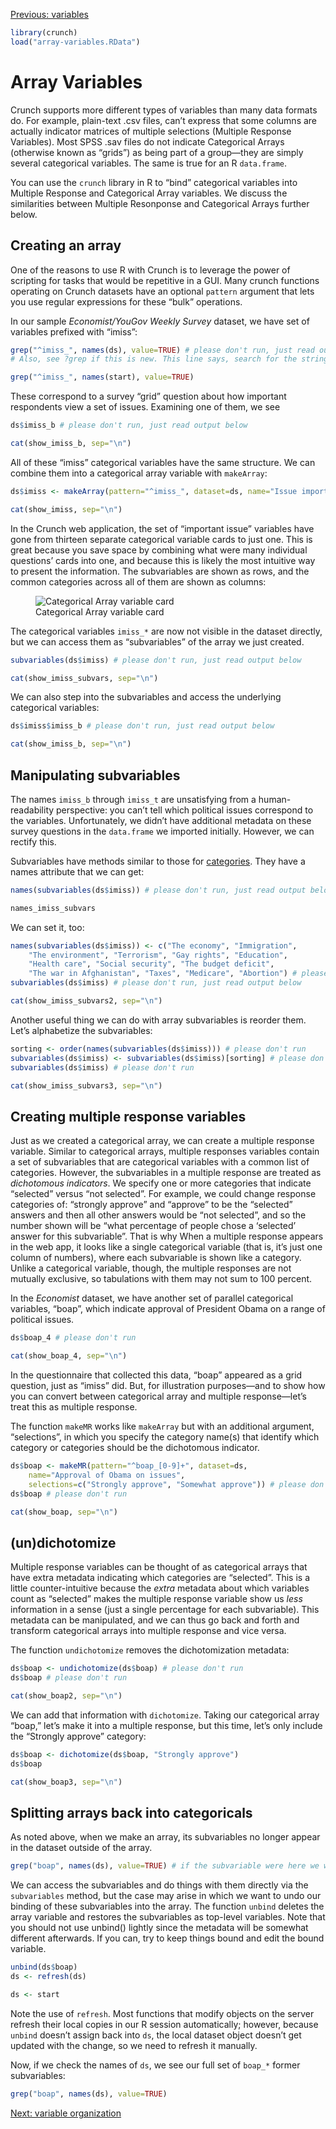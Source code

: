 <!--
%\VignetteEngine{knitr::knitr}
%\VignetteIndexEntry{Array Variables}
-->

[Previous: variables](variables.html)

```r
library(crunch)
load("array-variables.RData")
```
# Array Variables

Crunch supports more different types of variables than many data formats do. For example, plain-text .csv files, can't express that some columns are actually indicator matrices of multiple selections (Multiple Response Variables). Most SPSS .sav files do not indicate Categorical Arrays (otherwise known as "grids") as being part of a group---they are simply several categorical variables. The same is true for an R `data.frame`.

You can use the `crunch` library in R to "bind" categorical variables into Multiple Response and Categorical Array variables. We discuss the similarities between Multiple Resonponse and Categorical Arrays further below.

## Creating an array

One of the reasons to use R with Crunch is to leverage the power of scripting for tasks that would be repetitive in a GUI. Many crunch functions operating on Crunch datasets have an optional `pattern` argument that lets you use regular expressions for these "bulk" operations. 

In our sample _Economist/YouGov Weekly Survey_ dataset, we have set of variables prefixed with "imiss":

```r
grep("^imiss_", names(ds), value=TRUE) # please don't run, just read output below
# Also, see ?grep if this is new. This line says, search for the string that begins with 'imiss_', within names(economist), and then return the matches that you do find
```
```r
grep("^imiss_", names(start), value=TRUE)
```

These correspond to a survey "grid" question about how important respondents view a set of issues. Examining one of them, we see

```r
ds$imiss_b # please don't run, just read output below
```
```r
cat(show_imiss_b, sep="\n")
```

All of these "imiss" categorical variables have the same structure. We can combine them into a categorical array variable with `makeArray`:

```r
ds$imiss <- makeArray(pattern="^imiss_", dataset=ds, name="Issue importance") # please don't run, just read output below
```
```r
cat(show_imiss, sep="\n")
```

In the Crunch web application, the set of "important issue" variables have gone from thirteen separate categorical variable cards to just one. This is great because you save space by combining what were many individual questions' cards into one, and because this is likely the most intuitive way to present the information. The subvariables are shown as rows, and the common categories across all of them are shown as columns:

![Categorical Array variable card](array-card.png)

The categorical variables `imiss_*` are now not visible in the dataset directly, but we can access them as "subvariables" of the array we just created.

```r
subvariables(ds$imiss) # please don't run, just read output below
```
```r
cat(show_imiss_subvars, sep="\n")
```

We can also step into the subvariables and access the underlying categorical variables:

```r
ds$imiss$imiss_b # please don't run, just read output below
```
```r
cat(show_imiss_b, sep="\n")
```

## Manipulating subvariables

The names `imiss_b` through `imiss_t` are unsatisfying from a human-readability perspective: you can't tell which political issues correspond to the variables. Unfortunately, we didn't have additional metadata on these survey questions in the `data.frame` we imported initially. However, we can rectify this.

Subvariables have methods similar to those for [categories](variables.html). They have a names attribute that we can get:

```r
names(subvariables(ds$imiss)) # please don't run, just read output below
```
```r
names_imiss_subvars
```

We can set it, too:

```r
names(subvariables(ds$imiss)) <- c("The economy", "Immigration", 
    "The environment", "Terrorism", "Gay rights", "Education", 
    "Health care", "Social security", "The budget deficit", 
    "The war in Afghanistan", "Taxes", "Medicare", "Abortion") # please don't run, just read output below
subvariables(ds$imiss) # please don't run, just read output below
```
```r
cat(show_imiss_subvars2, sep="\n")
```

Another useful thing we can do with array subvariables is reorder them. Let's alphabetize the subvariables:

```r
sorting <- order(names(subvariables(ds$imiss))) # please don't run
subvariables(ds$imiss) <- subvariables(ds$imiss)[sorting] # please don't run
subvariables(ds$imiss) # please don't run
```
```r
cat(show_imiss_subvars3, sep="\n")
```

## Creating multiple response variables

Just as we created a categorical array, we can create a multiple response variable. Similar to categorical arrays, multiple responses variables contain a set of subvariables that are categorical variables with a common list of categories. However, the subvariables in a multiple response are treated as _dichotomous indicators_. We specify one or more categories that indicate "selected" versus "not selected". For example, we could change response categories of: "strongly approve" and "approve" to be the "selected" answers and then all other answers would be "not selected", and so the number shown will be "what percentage of people chose a 'selected' answer for this subvariable". That is why When a multiple response appears in the web app, it looks like a single categorical variable (that is, it's just one column of numbers), where each subvariable is shown like a category. Unlike a categorical variable, though, the multiple responses are not mutually exclusive, so tabulations with them may not sum to 100 percent. 

In the _Economist_ dataset, we have another set of parallel categorical variables, "boap", which indicate approval of President Obama on a range of political issues. 

```r
ds$boap_4 # please don't run
```
```r
cat(show_boap_4, sep="\n")
```

In the questionnaire that collected this data, "boap" appeared as a grid question, just as "imiss" did. But, for illustration purposes---and to show how you can convert between categorical array and multiple response---let's treat this as multiple response. 

The function `makeMR` works like `makeArray` but with an additional argument, "selections", in which you specify the category name(s) that identify which category or categories should be the dichotomous indicator.

```r
ds$boap <- makeMR(pattern="^boap_[0-9]+", dataset=ds, 
    name="Approval of Obama on issues", 
    selections=c("Strongly approve", "Somewhat approve")) # please don't run
ds$boap # please don't run
```
```r
cat(show_boap, sep="\n")
```

## (un)dichotomize

Multiple response variables can be thought of as categorical arrays that have extra metadata indicating which categories are "selected". This is a little counter-intuitive because the _extra_ metadata about which variables count as "selected" makes the multiple response variable show us _less_ information in a sense (just a single percentage for each subvariable). This metadata can be manipulated, and we can thus go back and forth and transform categorical arrays into multiple response and vice versa. 

The function `undichotomize` removes the dichotomization metadata:

```r
ds$boap <- undichotomize(ds$boap) # please don't run
ds$boap # please don't run
```
```r
cat(show_boap2, sep="\n")
```

We can add that information with `dichotomize`. Taking our categorical array "boap," let's make it into a multiple response, but this time, let's only include the "Strongly approve" category:

```r
ds$boap <- dichotomize(ds$boap, "Strongly approve")
ds$boap
```
```r
cat(show_boap3, sep="\n")
```

## Splitting arrays back into categoricals

As noted above, when we make an array, its subvariables no longer appear in the dataset outside of the array.

```r
grep("boap", names(ds), value=TRUE) # if the subvariable were here we would see 14 varibles not 1
```

We can access the subvariables and do things with them directly via the `subvariables` method, but the case may arise in which we want to undo our binding of these subvariables into the array. The function `unbind` deletes the array variable and restores the subvariables as top-level variables. Note that you should not use unbind() lightly since the metadata will be somewhat different afterwards. If you can, try to keep things bound and edit the bound variable.

```r
unbind(ds$boap)
ds <- refresh(ds)
```
```r
ds <- start
```

Note the use of `refresh`. Most functions that modify objects on the server refresh their local copies in our R session automatically; however, because `unbind` doesn't assign back into `ds`, the local dataset object doesn't get updated with the change, so we need to refresh it manually.

Now, if we check the names of `ds`, we see our full set of `boap_*` former subvariables:

```r
grep("boap", names(ds), value=TRUE)
```

[Next: variable organization](variable-order.html)
